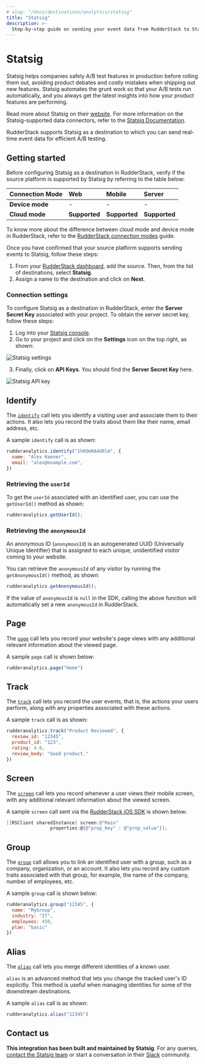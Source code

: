 ```yaml
---
# slug: "/docs/destinations/analytics/statsig"
title: "Statsig"
description: >-
  Step-by-step guide on sending your event data from RudderStack to Statsig.
---
```


# Statsig

Statsig helps companies safely A/B test features in production before rolling them out, avoiding product debates and costly mistakes when shipping out new features. Statsig automates the grunt work so that your A/B tests run automatically, and you always get the latest insights into how your product features are performing.

<div class="successBlock">

Read more about Statsig on their <a href="https://statsig.com/">website</a>. For more information on the Statsig-supported data connectors, refer to the <a href="https://docs.statsig.com/">Statsig Documentation</a>.
</div>

RudderStack supports Statsig as a destination to which you can send real-time event data for efficient A/B testing.

## Getting started

Before configuring Statsig as a destination in RudderStack, verify if the source platform is supported by Statsig by referring to the table below:

| Connection Mode     | Web           | Mobile                 | Server        |
| :------------------ | :------------ | :--------------------- | :-------------|
| **Device mode**     | -             | -                      | -             |
| **Cloud mode**      | **Supported** | **Supported**          | **Supported** |

<div class="infoBlock">
 
 To know more about the difference between cloud mode and device mode in RudderStack, refer to the <a href="https://rudderstack.com/docs/rudderstack-cloud/rudderstack-connection-modes/">RudderStack connection modes</a> guide.
</div>

Once you have confirmed that your source platform supports sending events to Statsig, follow these steps:

1. From your [RudderStack dashboard](https://app.rudderstack.com/), add the source. Then, from the list of destinations, select **Statsig**.
2. Assign a name to the destination and click on **Next**.

### Connection settings

To configure Statsig as a destination in RudderStack, enter the **Server Secret Key** associated with your project. To obtain the server secret key, follow these steps:

1. Log into your [Statsig console](https://console.statsig.com).
2. Go to your project and click on the **Settings** icon on the top right, as shown:

<img src="../../assets/event-stream-destinations/statsig-settings.png" alt="Statsig settings" />

3. Finally, click on **API Keys**. You should find the **Server Secret Key** here.

<img src="../../assets/event-stream-destinations/statsig-api-keys.png" alt="Statsig API key" />

## Identify

The [`identify`](https://rudderstack.com/docs/rudderstack-api/api-specification/rudderstack-spec/identify/) call lets you identify a visiting user and associate them to their actions. It also lets you record the traits about them like their name, email address, etc.

A sample `identify` call is as shown:

```javascript
rudderanalytics.identify("1hKOmRA4GRlm", {
  name: "Alex Keener",
  email: "alex@example.com",
})
```

### Retrieving the `userId`

To get the `userId` associated with an identified user, you can use the `getUserId()` method as shown:

```javascript
rudderanalytics.getUserId();
```

### Retrieving the `anonymousId`

An anonymous ID (`anonymousId`) is an autogenerated UUID (Universally Unique Identifier) that is assigned to each unique, unidentified visitor coming to your website.

You can retrieve the `anonymousId` of any visitor by running the `getAnonymousId()` method, as shown:

```javascript
rudderanalytics.getAnonymousId();
```

<div class="warningBlock">

If the value of <code class="inline-code">anonymousId</code> is <code class="inline-code">null</code> in the SDK, calling the above function will automatically set a new <code class="inline-code">anonymousId</code> in RudderStack.
</div>

## Page

The [`page`](https://rudderstack.com/docs/rudderstack-api/api-specification/rudderstack-spec/page/) call lets you record your website's page views with any additional relevant information about the viewed page.

A sample `page` call is shown below:

```javascript
rudderanalytics.page("Home")
```

## Track

The [`track`](https://rudderstack.com/docs/rudderstack-api/api-specification/rudderstack-spec/track/) call lets you record the user events, that is, the actions your users perform, along with any properties associated with these actions.

A sample `track` call is as shown:

```javascript
rudderanalytics.track("Product Reviewed", {
  review_id: "12345",
  product_id: "123",
  rating: 4.0,
  review_body: "Good product."
})
```

## Screen

The [`screen`](https://rudderstack.com/docs/rudderstack-api/api-specification/rudderstack-spec/screen/) call lets you record whenever a user views their mobile screen, with any additional relevant information about the viewed screen.

A sample `screen` call sent via the [RudderStack iOS SDK](https://rudderstack.com/docs/stream-sources/rudderstack-sdk-integration-guides/rudderstack-ios-sdk/) is shown below:

```objectivec
[[RSClient sharedInstance] screen:@"Main"
                properties:@{@"prop_key" : @"prop_value"}];
```

## Group

The [`group`](https://rudderstack.com/docs/rudderstack-api/api-specification/rudderstack-spec/group/) call allows you to link an identified user with a group, such as a company, organization, or an account. It also lets you record any custom traits associated with that group, for example, the name of the company, number of employees, etc.

A sample `group` call is shown below:

```javascript
rudderanalytics.group("12345", {
  name: "MyGroup",
  industry: "IT",
  employees: 450,
  plan: "basic"
})
```

## Alias

The [`alias`](https://rudderstack.com/docs/rudderstack-api/api-specification/rudderstack-spec/alias/) call lets you merge different identities of a known user.

<div class="successBlock">

<code class="inline-code">alias</code> is an advanced method that lets you change the tracked user's ID explicitly. This method is useful when managing identities for some of the downstream destinations.
</div>

A sample `alias` call is as shown:

```javascript
rudderanalytics.alias("12345")
```

## Contact us

**This integration has been built and maintained by Statsig**. For any queries, [contact the Statsig team](https://statsig.com/contact) or start a conversation in their [Slack](https://statsigcommunity.slack.com/) community.

